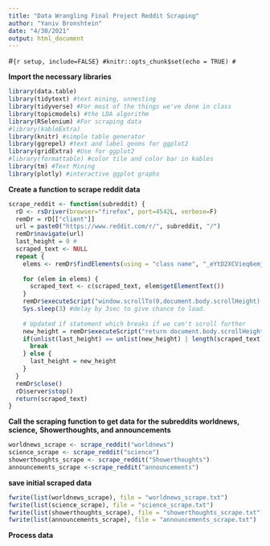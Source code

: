 ```yaml
---
title: "Data Wrangling Final Project Reddit Scraping"
author: "Yaniv Bronshtein"
date: "4/30/2021"
output: html_document
---
```


#```{r setup, include=FALSE}
#knitr::opts_chunk$set(echo = TRUE)
#```

**Import the necessary libraries**
```r
library(data.table)
library(tidytext) #text mining, unnesting
library(tidyverse) #For most of the things we've done in class
library(topicmodels) #the LDA algorithm
library(RSelenium) #For scraping data
#library(kableExtra)
library(knitr) #simple table generator
library(ggrepel) #text and label geoms for ggplot2
library(gridExtra) #Use for ggplot2
#library(formattable) #color tile and color bar in kables
library(tm) #Text Mining
library(plotly) #interactive ggplot graphs

```

**Create a function to scrape reddit data**


```r
scrape_reddit <- function(subreddit) {
  rD <- rsDriver(browser="firefox", port=4542L, verbose=F)
  remDr = rD[["client"]]
  url = paste0("https://www.reddit.com/r/", subreddit, "/")
  remDr$navigate(url)
  last_height = 0 #
  scraped_text <- NULL
  repeat {   
    elems <- remDr$findElements(using = "class name", "_eYtD2XCVieq6emjKBH3m")
    
    for (elem in elems) {
      scraped_text <- c(scraped_text, elem$getElementText())
    }
    remDr$executeScript("window.scrollTo(0,document.body.scrollHeight);")
    Sys.sleep(3) #delay by 3sec to give chance to load. 
    
    # Updated if statement which breaks if we can't scroll further 
    new_height = remDr$executeScript("return document.body.scrollHeight")
    if(unlist(last_height) == unlist(new_height) | length(scraped_text) > 5000) {
      break
    } else {
      last_height = new_height
    }
  }
  remDr$close()
  rD$server$stop()
  return(scraped_text)
}
```

**Call the scraping function to get data for the subreddits  worldnews, science,**
**Showerthoughts, and announcements**
```r
worldnews_scrape <- scrape_reddit("worldnews")
science_scrape <- scrape_reddit("science")
showerthoughts_scrape <- scrape_reddit("Showerthoughts")
announcements_scrape <-scrape_reddit("announcements")


```

**save initial scraped data**
```r
fwrite(list(worldnews_scrape), file = "worldnews_scrape.txt")
fwrite(list(science_scrape), file = "science_scrape.txt")
fwrite(list(showerthoughts_scrape), file = "showerthoughts_scrape.txt")
fwrite(list(announcements_scrape), file = "announcements_scrape.txt")

```


**Process data**


